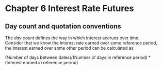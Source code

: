 Chapter 6 Interest Rate Futures
===============================

## Day count and quotation conventions

The *day count* defines the way in which interest accrues over time. Consider that we know the interest rate earned over some reference period, the interest earned over some other period can be calculated as

(Number of days between dates)/(Number of days in reference period) * (Interest earned in reference period)